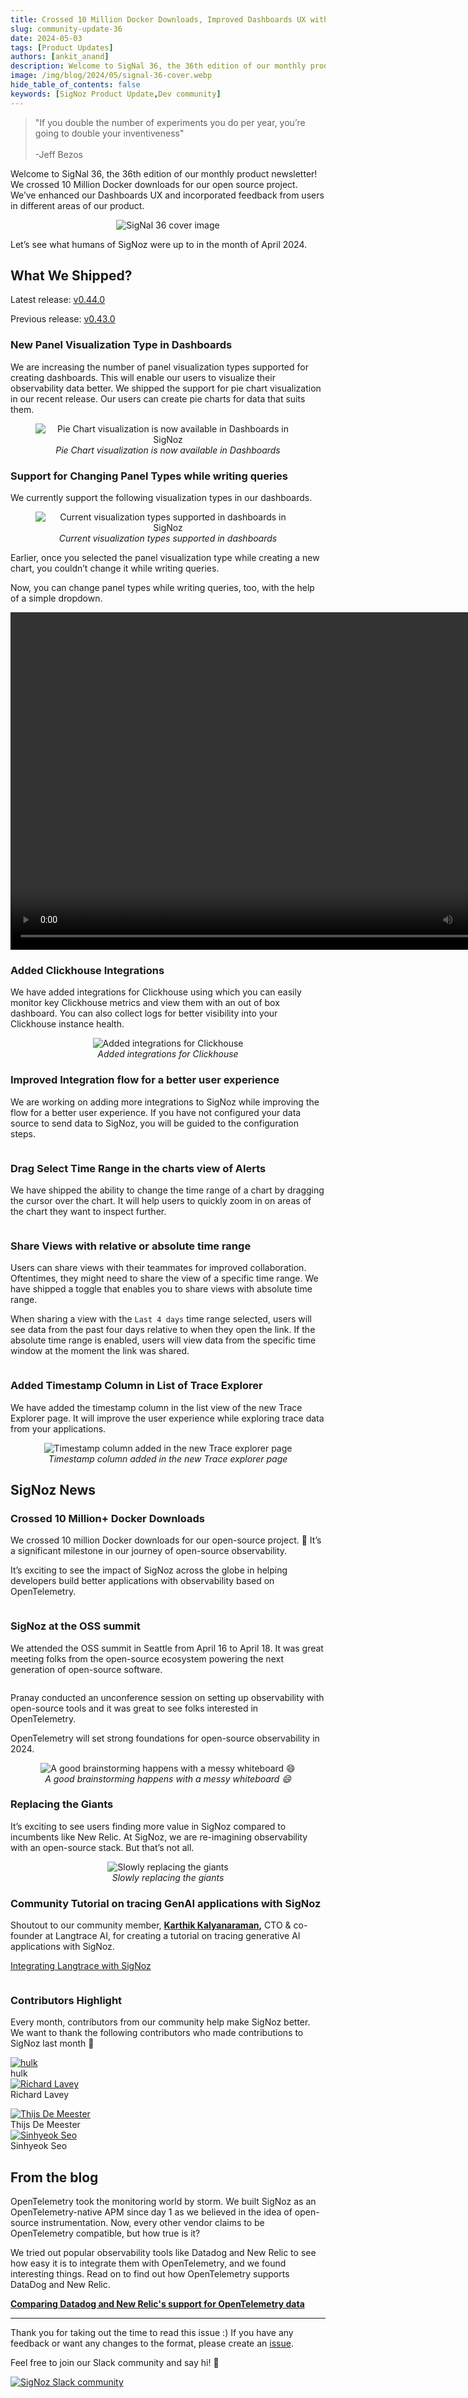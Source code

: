 ```yaml
---
title: Crossed 10 Million Docker Downloads, Improved Dashboards UX with New Panel Types & OSS Summit - SigNal 36
slug: community-update-36
date: 2024-05-03
tags: [Product Updates]
authors: [ankit_anand]
description: Welcome to SigNal 36, the 36th edition of our monthly product newsletter! We crossed 10 Million Docker downloads for our open source project. We’ve enhanced our Dashboards UX and incorporated feedback from...
image: /img/blog/2024/05/signal-36-cover.webp
hide_table_of_contents: false
keywords: [SigNoz Product Update,Dev community]
---
```




<head>
  <link rel="canonical" href="https://signoz.io/blog/community-update-36/"/>
</head>

> "If you double the number of experiments you do per year, you’re going to double your inventiveness"<br></br>
> -Jeff Bezos

Welcome to SigNal 36, the 36th edition of our monthly product newsletter! We crossed 10 Million Docker downloads for our open source project. We’ve enhanced our Dashboards UX and incorporated feedback from users in different areas of our product.



<figure data-zoomable align='center'>
    <img className="box-shadowed-image" src="/img/blog/2024/05/signal-36-cover.webp" alt="SigNal 36 cover image"/>
</figure>


Let’s see what humans of SigNoz were up to in the month of April 2024.

## What We Shipped?

Latest release: <a href = "https://github.com/SigNoz/signoz/releases/tag/v0.44.0" rel="noopener noreferrer nofollow" target="_blank" >v0.44.0</a>

Previous release: <a href = "https://github.com/SigNoz/signoz/releases/tag/v0.43.0" rel="noopener noreferrer nofollow" target="_blank" >v0.43.0</a>

### New Panel Visualization Type in Dashboards

We are increasing the number of panel visualization types supported for creating dashboards. This will enable our users to visualize their observability data better. We shipped the support for pie chart visualization in our recent release. Our users can create pie charts for data that suits them.

<figure data-zoomable align='center'>
    <img className="box-shadowed-image" src="/img/blog/2024/05/signal-36-pie-chart.webp" alt="Pie Chart visualization is now available in Dashboards in SigNoz"/>
    <figcaption><i>Pie Chart visualization is now available in Dashboards</i></figcaption>
</figure>


### Support for Changing Panel Types while writing queries

We currently support the following visualization types in our dashboards.

<figure data-zoomable align='center'>
    <img className="box-shadowed-image" src="/img/blog/2024/05/signal-36-visualization.webp" alt="Current visualization types supported in dashboards in SigNoz"/>
    <figcaption><i>Current visualization types supported in dashboards</i></figcaption>
</figure>


Earlier, once you selected the panel visualization type while creating a new chart, you couldn’t change it while writing queries. 

Now, you can change panel types while writing queries, too, with the help of a simple dropdown.

<video width="820" height="540" controls>
   <source src="/img/blog/2024/05/signal-36-change-panel.mp4" type="video/mp4"/>
   Your browser does not support the video tag.
</video>

### Added Clickhouse Integrations

We have added integrations for Clickhouse using which you can easily monitor key Clickhouse metrics and view them with an out of box dashboard. You can also collect logs for better visibility into your Clickhouse instance health.

<figure data-zoomable align='center'>
    <img className="box-shadowed-image" src="/img/blog/2024/05/signal-36-clickhouse-integration.webp" alt="Added integrations for Clickhouse"/>
    <figcaption><i>Added integrations for Clickhouse</i></figcaption>
</figure>


### Improved Integration flow for a better user experience

We are working on adding more integrations to SigNoz while improving the flow for a better user experience. If you have not configured your data source to send data to SigNoz, you will be guided to the configuration steps.

<figure data-zoomable align='center'>
    <img className="box-shadowed-image" src="/img/blog/2024/05/signal-36-integration-flow.gif" alt=""/>
    <figcaption><i></i></figcaption>
</figure>


### Drag Select Time Range in the charts view of Alerts

We have shipped the ability to change the time range of a chart by dragging the cursor over the chart. It will help users to quickly zoom in on areas of the chart they want to inspect further.

<figure data-zoomable align='center'>
    <img className="box-shadowed-image" src="/img/blog/2024/05/signal-36-drag-n-drop.gif" alt=""/>
    <figcaption><i></i></figcaption>
</figure>


### Share Views with relative or absolute time range

Users can share views with their teammates for improved collaboration. Oftentimes, they might need to share the view of a specific time range. We have shipped a toggle that enables you to share views with absolute time range.

When sharing a view with the `Last 4 days` time range selected, users will see data from the past four days relative to when they open the link. If the absolute time range is enabled, users will view data from the specific time window at the moment the link was shared.

<figure data-zoomable align='center'>
    <img className="box-shadowed-image" src="/img/blog/2024/05/signal-36-share-views.gif" alt=""/>
    <figcaption><i></i></figcaption>
</figure>


### Added Timestamp Column in List of Trace Explorer

We have added the timestamp column in the list view of the new Trace Explorer page. It will improve the user experience while exploring trace data from your applications.

<figure data-zoomable align='center'>
    <img className="box-shadowed-image" src="/img/blog/2024/05/signal-36-timestamo-trace-page.webp" alt="Timestamp column added in the new Trace explorer page"/>
    <figcaption><i>Timestamp column added in the new Trace explorer page</i></figcaption>
</figure>


## SigNoz News

### Crossed 10 Million+ Docker Downloads

We crossed 10 million Docker downloads for our open-source project. 🥳 It’s a significant milestone in our journey of open-source observability. 

It’s exciting to see the impact of SigNoz across the globe in helping developers build better applications with observability based on OpenTelemetry.

<figure data-zoomable align='center'>
    <img className="box-shadowed-image" src="/img/blog/2024/05/signal-36-10m-docker-downloads.webp" alt=""/>
    <figcaption><i></i></figcaption>
</figure>


### SigNoz at the OSS summit

We attended the OSS summit in Seattle from April 16 to April 18. It was great meeting folks from the open-source ecosystem powering the next generation of open-source software.

<figure data-zoomable align='center'>
    <img className="box-shadowed-image" src="/img/blog/2024/05/signal-36-oss.webp" alt=""/>
    <figcaption><i></i></figcaption>
</figure>


Pranay conducted an unconference session on setting up observability with open-source tools and it was great to see folks interested in OpenTelemetry. 

OpenTelemetry will set strong foundations for open-source observability in 2024. 

<figure data-zoomable align='center'>
    <img className="box-shadowed-image" src="/img/blog/2024/05/signal-36-whiteboard.webp" alt="A good brainstorming happens with a messy whiteboard 😄"/>
    <figcaption><i>A good brainstorming happens with a messy whiteboard 😄</i></figcaption>
</figure>


### Replacing the Giants

It’s exciting to see users finding more value in SigNoz compared to incumbents like New Relic. At SigNoz, we are re-imagining observability with an open-source stack. But that’s not all.

<figure data-zoomable align='center'>
    <img className="box-shadowed-image" src="/img/blog/2024/05/signal-36-replacing-nr.webp" alt="Slowly replacing the giants"/>
    <figcaption><i>Slowly replacing the giants</i></figcaption>
</figure>


### Community Tutorial on tracing GenAI applications with SigNoz

Shoutout to our community member, **<a href = "https://twitter.com/karthikkalyan90" rel="noopener noreferrer nofollow" target="_blank" >Karthik Kalyanaraman</a>,** CTO & co-founder at Langtrace AI, for creating a tutorial on tracing generative AI applications with SigNoz.

<a href = "https://langtrace.ai/blog/integrating-langtrace-with-signoz" rel="noopener noreferrer nofollow" target="_blank" >Integrating Langtrace with SigNoz</a>


<figure data-zoomable align='center'>
    <img className="box-shadowed-image" src="/img/blog/2024/05/signal-36-langchain.webp" alt=""/>
    <figcaption><i></i></figcaption>
</figure>


### Contributors Highlight

Every month, contributors from our community help make SigNoz better. We want to thank the following contributors who made contributions to SigNoz last month 🤗

<div class="row">
    <div class="col col--6">
      <div class="avatar">
      <a
         class="avatar__photo-link avatar__photo avatar__photo--lg"
         href="https://github.com/git-hulk"
      >
         <img
            alt="hulk"
            src="https://avatars.githubusercontent.com/u/4987594?v=4"
         />
      </a>
      <div class="avatar__intro">
         <div class="avatar__name">hulk</div>
         <small class="avatar__subtitle">
         </small>
      </div>
      </div>
   </div>
    <div class="col col--6">
      <div class="avatar">
      <a
         class="avatar__photo-link avatar__photo avatar__photo--lg"
         href="https://github.com/rlaveycal"
      >
         <img
            alt="Richard Lavey"
            src="https://avatars.githubusercontent.com/u/6595659?v=4"
         />
      </a>
      <div class="avatar__intro">
         <div class="avatar__name">Richard Lavey</div>
         <small class="avatar__subtitle">
         </small>
      </div>
      </div>
   </div>
</div>

<p></p>

<div class="row">
    <div class="col col--6">
      <div class="avatar">
      <a
         class="avatar__photo-link avatar__photo avatar__photo--lg"
         href="https://github.com/demeesterdev"
      >
         <img
            alt="Thijs De Meester"
            src="https://avatars.githubusercontent.com/u/19817763?v=4"
         />
      </a>
      <div class="avatar__intro">
         <div class="avatar__name">Thijs De Meester</div>
         <small class="avatar__subtitle">
         </small>
      </div>
      </div>
   </div>
    <div class="col col--6">
      <div class="avatar">
      <a
         class="avatar__photo-link avatar__photo avatar__photo--lg"
         href="https://github.com/Sinhyeok"
      >
         <img
            alt="Sinhyeok Seo"
            src="https://avatars.githubusercontent.com/u/44961659?v=4"
         />
      </a>
      <div class="avatar__intro">
         <div class="avatar__name">Sinhyeok Seo</div>
         <small class="avatar__subtitle">
         </small>
      </div>
      </div>
   </div>
</div>

<p></p>

## From the blog

OpenTelemetry took the monitoring world by storm. We built SigNoz as an OpenTelemetry-native APM since day 1 as we believed in the idea of open-source instrumentation. Now, every other vendor claims to be OpenTelemetry compatible, but how true is it?

We tried out popular observability tools like Datadog and New Relic to see how easy it is to integrate them with OpenTelemetry, and we found interesting things. Read on to find out how OpenTelemetry supports DataDog and New Relic.

**[Comparing Datadog and New Relic's support for OpenTelemetry data](https://signoz.io/blog/is-opentelemetry-a-first-class-citizen-in-your-dashboard-a-datadog-and-newrelic-comparison/)**

---

Thank you for taking out the time to read this issue :) If you have any feedback or want any changes to the format, please create an <a href = "https://github.com/SigNoz/signoz/issues" rel="noopener noreferrer nofollow" target="_blank" >issue</a>.

Feel free to join our Slack community and say hi! 👋

[![SigNoz Slack community](/img/blog/common/join_slack_cta.webp)](https://signoz.io/slack)